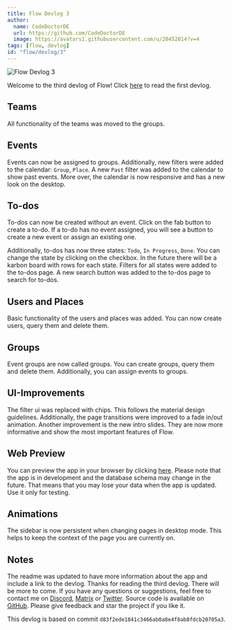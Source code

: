 ```yaml
---
title: Flow Devlog 3
author:
  name: CodeDoctorDE
  url: https://github.com/CodeDoctorDE
  image: https://avatars1.githubusercontent.com/u/20452814?v=4
tags: [flow, devlog]
id: "flow/devlog/3"
---
```


![Flow Devlog 3](/blog/flow/devlog/3.png)

Welcome to the third devlog of Flow!
Click [here](/blog/flow/devlog/1) to read the first devlog.

## Teams

All functionality of the teams was moved to the groups.

## Events

Events can now be assigned to groups.
Additionally, new filters were added to the calendar: `Group`, `Place`. A new `Past` filter was added to the calendar to show past events.
More over, the calendar is now responsive and has a new look on the desktop.

## To-dos

To-dos can now be created without an event. Click on the fab button to create a to-do. If a to-do has no event assigned, you will see a button to create a new event or assign an existing one.

Additionally, to-dos has now three states: `Todo`, `In Progress`, `Done`. You can change the state by clicking on the checkbox.
In the future there will be a karbon board with rows for each state.
Filters for all states were added to the to-dos page. A new search button was added to the to-dos page to search for to-dos.

## Users and Places

Basic functionality of the users and places was added. You can now create users, query them and delete them.

## Groups

Event groups are now called groups. You can create groups, query them and delete them. Additionally, you can assign events to groups.

## UI-Improvements

The filter ui was replaced with chips. This follows the material design guidelines.
Additionally, the page transitions were improved to a fade in/out animation.
Another improvement is the new intro slides. They are now more informative and show the most important features of Flow.

## Web Preview

You can preview the app in your browser by clicking [here](https://flow-l4vpzboz6-linwood.vercel.app).
Please note that the app is in development and the database schema may change in the future.
That means that you may lose your data when the app is updated. Use it only for testing.

## Animations

The sidebar is now persistent when changing pages in desktop mode.
This helps to keep the context of the page you are currently on.

## Notes

The readme was updated to have more information about the app and include a link to the devlog.
Thanks for reading the third devlog. There will be more to come.
If you have any questions or suggestions, feel free to contact me on [Discord](https://linwood.dev/discord), [Matrix](https://linwood.dev/matrix) or [Twitter](https://twitter.com/LinwoodCloud).
Source code is available on [GitHub](https://github.com/LinwoodCloud/Flow). Please give feedback and star the project if you like it.

This devlog is based on commit `d83f2ede1841c3466ab0a8e4f8ab8fdcb20705a3`.
